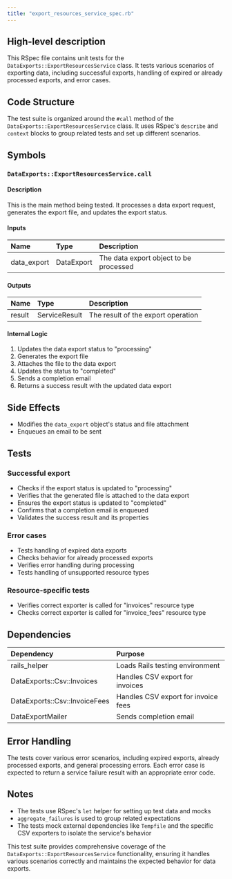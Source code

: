 ```yaml
---
title: "export_resources_service_spec.rb"
---
```


## High-level description
This RSpec file contains unit tests for the `DataExports::ExportResourcesService` class. It tests various scenarios of exporting data, including successful exports, handling of expired or already processed exports, and error cases.

## Code Structure
The test suite is organized around the `#call` method of the `DataExports::ExportResourcesService` class. It uses RSpec's `describe` and `context` blocks to group related tests and set up different scenarios.

## Symbols

### `DataExports::ExportResourcesService.call`
#### Description
This is the main method being tested. It processes a data export request, generates the export file, and updates the export status.

#### Inputs
| Name | Type | Description |
|:-----|:-----|:------------|
| data_export | DataExport | The data export object to be processed |

#### Outputs
| Name | Type | Description |
|:-----|:-----|:------------|
| result | ServiceResult | The result of the export operation |

#### Internal Logic
1. Updates the data export status to "processing"
2. Generates the export file
3. Attaches the file to the data export
4. Updates the status to "completed"
5. Sends a completion email
6. Returns a success result with the updated data export

## Side Effects
- Modifies the `data_export` object's status and file attachment
- Enqueues an email to be sent

## Tests

### Successful export
- Checks if the export status is updated to "processing"
- Verifies that the generated file is attached to the data export
- Ensures the export status is updated to "completed"
- Confirms that a completion email is enqueued
- Validates the success result and its properties

### Error cases
- Tests handling of expired data exports
- Checks behavior for already processed exports
- Verifies error handling during processing
- Tests handling of unsupported resource types

### Resource-specific tests
- Verifies correct exporter is called for "invoices" resource type
- Checks correct exporter is called for "invoice_fees" resource type

## Dependencies
| Dependency | Purpose |
|:-----------|:--------|
| rails_helper | Loads Rails testing environment |
| DataExports::Csv::Invoices | Handles CSV export for invoices |
| DataExports::Csv::InvoiceFees | Handles CSV export for invoice fees |
| DataExportMailer | Sends completion email |

## Error Handling
The tests cover various error scenarios, including expired exports, already processed exports, and general processing errors. Each error case is expected to return a service failure result with an appropriate error code.

## Notes
- The tests use RSpec's `let` helper for setting up test data and mocks
- `aggregate_failures` is used to group related expectations
- The tests mock external dependencies like `Tempfile` and the specific CSV exporters to isolate the service's behavior

This test suite provides comprehensive coverage of the `DataExports::ExportResourcesService` functionality, ensuring it handles various scenarios correctly and maintains the expected behavior for data exports.